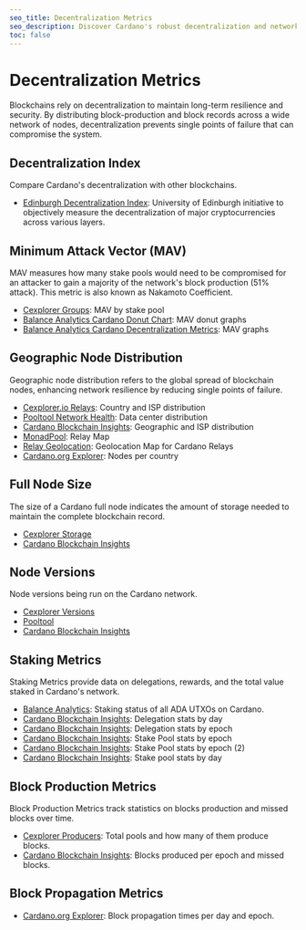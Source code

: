 ```yaml
---
seo_title: Decentralization Metrics
seo_description: Discover Cardano's robust decentralization and network security through key metrics like node distribution, Nakamoto coefficient (MAV), and ledger size.
toc: false
---
```


# Decentralization Metrics

Blockchains rely on decentralization to maintain long-term resilience and security. By distributing block-production and block records across a wide network of nodes, decentralization prevents single points of failure that can compromise the system.

## Decentralization Index

Compare Cardano's decentralization with other blockchains.

- [Edinburgh Decentralization Index](http://blockchainlab.inf.ed.ac.uk/edi-dashboard/)<OS url="https://github.com/Blockchain-Technology-Lab" />: University of Edinburgh initiative to objectively measure the decentralization of major cryptocurrencies across various layers.

## Minimum Attack Vector (MAV)

MAV measures how many stake pools would need to be compromised for an attacker to gain a majority of the network's block production (51% attack). This metric is also known as Nakamoto Coefficient.

- [Cexplorer Groups](https://cexplorer.io/groups)<OS url="https://github.com/cexplorer" />: MAV by stake pool
- [Balance Analytics Cardano Donut Chart](https://www.balanceanalytics.io/chartboards/donut_shop)<OS url="https://github.com/Balance-Analytics" />: MAV donut graphs
- [Balance Analytics Cardano Decentralization Metrics](https://www.balanceanalytics.io/chartboards/decentralization)<OS url="https://github.com/Balance-Analytics" />: MAV graphs

## Geographic Node Distribution

Geographic node distribution refers to the global spread of blockchain nodes, enhancing network resilience by reducing single points of failure.

- [Cexplorer.io Relays](https://cexplorer.io/relays)<OS url="https://github.com/cexplorer" />: Country and ISP distribution
- [Pooltool Network Health](https://pooltool.io/networkhealth)<OS url="https://github.com/PoolTool-io" />: Data center distribution
- [Cardano Blockchain Insights](https://lookerstudio.google.com/s/m24jHTNX1DM): Geographic and ISP distribution
- [MonadPool](https://monadpool.com/cardano.html): Relay Map
- [Relay Geolocation](https://relaygeolocatio.netlify.app/): Geolocation Map for Cardano Relays
- [Cardano.org Explorer](https://beta.explorer.cardano.org/en/micar): Nodes per country

## Full Node Size

The size of a Cardano full node indicates the amount of storage needed to maintain the complete blockchain record.

- [Cexplorer Storage](https://cexplorer.io/storage)<OS url="https://github.com/cexplorer" />
- [Cardano Blockchain Insights](https://lookerstudio.google.com/s/rkbL4boJKeY)

## Node Versions

Node versions being run on the Cardano network.

- [Cexplorer Versions](https://cexplorer.io/versions)<OS url="https://github.com/cexplorer" />
- [Pooltool](https://pooltool.io/networkhealth)<OS url="https://github.com/PoolTool-io" />
- [Cardano Blockchain Insights](https://lookerstudio.google.com/s/ptQ2TyzLyog)

## Staking Metrics

Staking Metrics provide data on delegations, rewards, and the total value staked in Cardano's network.

- [Balance Analytics](https://www.balanceanalytics.io/chartboards/utxo_allocation): Staking status of all ADA UTXOs on Cardano.
- [Cardano Blockchain Insights](https://lookerstudio.google.com/s/ngjdnF7UcC0): Delegation stats by day
- [Cardano Blockchain Insights](https://lookerstudio.google.com/s/jPLgGGDCuww): Delegation stats by epoch
- [Cardano Blockchain Insights](https://lookerstudio.google.com/s/tfLPyoVjJG0): Stake Pool stats by epoch
- [Cardano Blockchain Insights](https://lookerstudio.google.com/s/lFEdCKh30Kk): Stake Pool stats by epoch (2)
- [Cardano Blockchain Insights](https://lookerstudio.google.com/s/tx3YVRG6N3I): Stake pool stats by day

## Block Production Metrics

Block Production Metrics track statistics on blocks production and missed blocks over time.

- [Cexplorer Producers](https://cexplorer.io/producers): Total pools and how many of them produce blocks.
- [Cardano Blockchain Insights](https://lookerstudio.google.com/s/nwBRCIaRdRQ): Blocks produced per epoch and missed blocks.

## Block Propagation Metrics

- [Cardano.org Explorer](https://beta.explorer.cardano.org/en/network-monitoring)<OS url="https://github.com/cardano-foundation/cf-explorer" />: Block propagation times per day and epoch.

